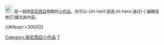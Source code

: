<div class="notice metadata" id="stub" style="font-size: small;">
[[File:Flag of Tunisia.svg|25px]]&nbsp;'''{{PAGENAME}}'''是一個與[[突尼西亞]]相關的[[Wikipedia:小作品|小作品]]。你可以-{zh-hant:透過;zh-hans:通过}-<span class="plainlinks">[{{fullurl:{{FULLPAGENAME}}|action=edit}} 編輯或修訂]</span>擴充其內容。

</div><includeonly>[[Category:突尼西亞小作品]]{{#ifexpr:{{PAGESIZE:{{FULLPAGENAME}}|R}}>3000|[[Category:字数已超过3000字节的小作品|{{PAGENAME}}]]}}</includeonly>

<noinclude>
[[Category:非洲小作品模板|T]]

</noinclude>
